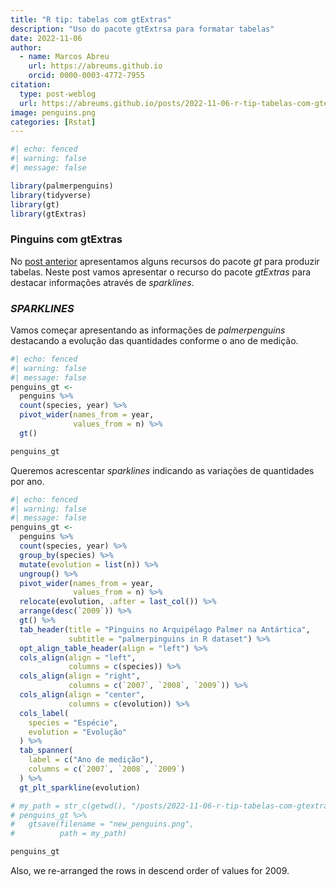 ```yaml
---
title: "R tip: tabelas com gtExtras"
description: "Uso do pacote gtExtrsa para formatar tabelas"
date: 2022-11-06
author: 
  - name: Marcos Abreu
    url: https://abreums.github.io
    orcid: 0000-0003-4772-7955
citation:
  type: post-weblog
  url: https://abreums.github.io/posts/2022-11-06-r-tip-tabelas-com-gtextras/
image: penguins.png
categories: [Rstat]
---
```


```r
#| echo: fenced
#| warning: false
#| message: false

library(palmerpenguins)
library(tidyverse)
library(gt)
library(gtExtras)
```

### Pinguins com gtExtras

No [post anterior](https://abreums.github.io/posts/2022-11-05-r-tip-criando-tabelas-com-o-pacote-gt/) apresentamos alguns recursos do pacote *gt* para produzir tabelas. Neste post vamos apresentar o recurso do pacote *gtExtras* para destacar informações através de *sparklines*.

### *SPARKLINES*

Vamos começar apresentando as informações de *palmerpenguins* destacando a evolução das quantidades conforme o ano de medição.

```r
#| echo: fenced
#| warning: false
#| message: false
penguins_gt <- 
  penguins %>% 
  count(species, year) %>% 
  pivot_wider(names_from = year,
              values_from = n) %>% 
  gt() 

penguins_gt
```

Queremos acrescentar *sparklines* indicando as variações de quantidades por ano.

```r
#| echo: fenced
#| warning: false
#| message: false
penguins_gt <- 
  penguins %>% 
  count(species, year) %>% 
  group_by(species) %>% 
  mutate(evolution = list(n)) %>% 
  ungroup() %>% 
  pivot_wider(names_from = year,
              values_from = n) %>% 
  relocate(evolution, .after = last_col()) %>% 
  arrange(desc(`2009`)) %>% 
  gt() %>% 
  tab_header(title = "Pinguins no Arquipélago Palmer na Antártica",
             subtitle = "palmerpinguins in R dataset") %>% 
  opt_align_table_header(align = "left") %>% 
  cols_align(align = "left", 
             columns = c(species)) %>% 
  cols_align(align = "right", 
             columns = c(`2007`, `2008`, `2009`)) %>% 
  cols_align(align = "center",
             columns = c(evolution)) %>% 
  cols_label(
    species = "Espécie",
    evolution = "Evolução"
  ) %>% 
  tab_spanner(
    label = c("Ano de medição"),
    columns = c(`2007`, `2008`, `2009`)
  ) %>% 
  gt_plt_sparkline(evolution)

# my_path = str_c(getwd(), "/posts/2022-11-06-r-tip-tabelas-com-gtextras")
# penguins_gt %>% 
#   gtsave(filename = "new_penguins.png",
#          path = my_path)

penguins_gt
```

Also, we re-arranged the rows in descend order of values for 2009.
